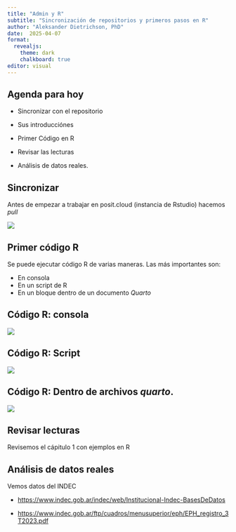 ```yaml
---
title: "Admin y R"
subtitle: "Sincronización de repositorios y primeros pasos en R"
author: "Aleksander Dietrichson, PhD"
date:  2025-04-07
format:
  revealjs: 
    theme: dark
    chalkboard: true
editor: visual
---
```


## Agenda para hoy

-   Sincronizar con el repositorio

-   Sus introducciónes

-   Primer Código en R

-   Revisar las lecturas

-   Análisis de datos reales.

## Sincronizar

Antes de empezar a trabajar en posit.cloud (instancia de Rstudio) hacemos *pull*

![](images-2/Rstudio-pull.png)

## Primer código R

Se puede ejecutar código R de varias maneras. Las más importantes son:

-   En consola
-   En un script de R
-   En un bloque dentro de un documento *Quarto*

## Código R: consola

![](images-2/en-consola.png)

## Código R: Script

![](images-2/en-script.png)

## Código R: Dentro de archivos *quarto*.

![](images-2/en-quarto.png)

## Revisar lecturas

Revisemos el cápitulo 1 con ejemplos en R

## Análisis de datos reales

Vemos datos del INDEC

-   <https://www.indec.gob.ar/indec/web/Institucional-Indec-BasesDeDatos>

-   <https://www.indec.gob.ar/ftp/cuadros/menusuperior/eph/EPH_registro_3T2023.pdf>
